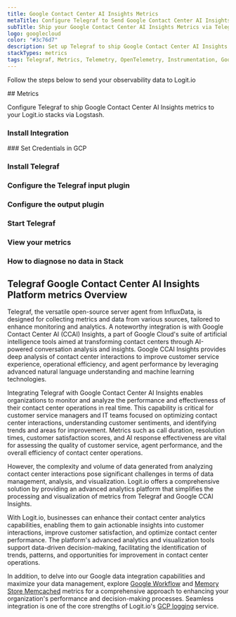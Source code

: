```yaml
---
title: Google Contact Center AI Insights Metrics
metaTitle: Configure Telegraf to Send Google Contact Center AI Insights Metrics
subTitle: Ship your Google Contact Center AI Insights Metrics via Telegraf to your Logit.io Stack
logo: googlecloud
color: "#3c76d7"
description: Set up Telegraf to ship Google Contact Center AI Insights metrics to Logit.io. Use our Telegraf Google Contact Center AI Insights metrics example configuration.
stackTypes: metrics
tags: Telegraf, Metrics, Telemetry, OpenTelemetry, Instrumentation, Google Contact Center AI Insights, Customer Service Insights, Ai
---
```


Follow the steps below to send your observability data to Logit.io

<Steps>
  ## Metrics

  Configure Telegraf to ship Google Contact Center AI Insights metrics to your Logit.io stacks via Logstash.
  
  ### Install Integration
  <InstallIntegration/>
  ### Set Credentials in GCP

  <SetGCPCredentials intro="Google Contact Center AI Insights is an exclusive aggregation of services encapsulated within Google Cloud. It's intentionally designed for the creation, deployment, and management of asynchronous task queues, fostering secure and efficient coordination between various software entities in a cloud-driven landscape."/>
  
  ### Install Telegraf

  <InstallTelegraf />

  ### Configure the Telegraf input plugin

  <TelegrafStackDriverInput metric_type="contactcenterinsights.googleapis.com"/>

  ### Configure the output plugin

  <TelegrafOutputPlugin />

  ### Start Telegraf

  <StartTelegraf />

  ### View your metrics
  <LaunchStack stackType="metrics" source="Google_Contact_Center_AI_Insights_Metrics_via_Telegraf" utmMedium="metrics" utmCampaign="telegraf-GoogleContactCenterAi-metrics" />

  ### How to diagnose no data in Stack

  <DiagnoseNoData />
</Steps>

## Telegraf Google Contact Center AI Insights Platform metrics Overview

Telegraf, the versatile open-source server agent from InfluxData, is designed for collecting metrics 
and data from various sources, tailored to enhance monitoring and analytics. A noteworthy integration 
is with Google Contact Center AI (CCAI) Insights, a part of Google Cloud's suite of artificial 
intelligence tools aimed at transforming contact centers through AI-powered conversation analysis 
and insights. Google CCAI Insights provides deep analysis of contact center interactions to improve 
customer service experience, operational efficiency, and agent performance by leveraging advanced 
natural language understanding and machine learning technologies.

Integrating Telegraf with Google Contact Center AI Insights enables organizations to monitor and 
analyze the performance and effectiveness of their contact center operations in real time. This 
capability is critical for customer service managers and IT teams focused on optimizing contact 
center interactions, understanding customer sentiments, and identifying trends and areas for 
improvement. Metrics such as call duration, resolution times, customer satisfaction scores, and 
AI response effectiveness are vital for assessing the quality of customer service, agent performance, 
and the overall efficiency of contact center operations.

However, the complexity and volume of data generated from analyzing contact center interactions 
pose significant challenges in terms of data management, analysis, and visualization. Logit.io 
offers a comprehensive solution by providing an advanced analytics platform that simplifies the 
processing and visualization of metrics from Telegraf and Google CCAI Insights. 

With Logit.io, businesses can enhance their contact center analytics capabilities, enabling them 
to gain actionable insights into customer interactions, improve customer satisfaction, and 
optimize contact center performance. The platform's advanced analytics and visualization tools 
support data-driven decision-making, facilitating the identification of trends, patterns, and 
opportunities for improvement in contact center operations.

In addition, to delve into our Google data integration capabilities and maximize your data 
management, explore [Google Workflow](/integrations/google-cloud-workflows/#metrics) 
and [Memory Store Memcached](/integrations/google-cloud-memory-store-memcached/#metrics) 
metrics for a comprehensive approach to enhancing your organization's performance and 
decision-making processes. Seamless integration is one of the core strengths of 
Logit.io's [GCP logging](https://logit.io/solutions/gcp-logging/) service.
